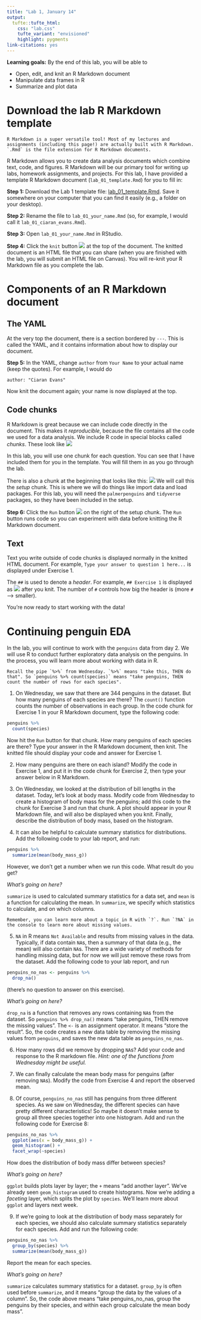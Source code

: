 ```yaml
---
title: "Lab 1, January 14"
output: 
  tufte::tufte_html:
    css: "lab.css"
    tufte_variant: "envisioned"
    highlight: pygments
link-citations: yes
---
```


**Learning goals:** By the end of this lab, you will be able to

* Open, edit, and knit an R Markdown document
* Manipulate data frames in R
* Summarize and plot data


# Download the lab R Markdown template

```marginfigure
R Markdown is a super versatile tool! Most of my lectures and assignments (including this page!) are actually built with R Markdown. `.Rmd` is the file extension for R Markdown documents.
```

R Markdown allows you to create data analysis documents which combine text, code, and figures. R Markdown will be our primary tool for writing up labs, homework assignments, and projects. For this lab, I have provided a template R Markdown document (`lab_01_template.Rmd`) for you to fill in:

**Step 1:** Download the Lab 1 template file: [lab_01_template.Rmd](https://sta112-s22.github.io/labs/lab_01_template.Rmd). Save it somewhere on your computer that you can find it easily (e.g., a folder on your desktop).

**Step 2:** Rename the file to `lab_01_your_name.Rmd` (so, for example, I would call it `lab_01_ciaran_evans.Rmd`).

**Step 3:** Open `lab_01_your_name.Rmd` in RStudio.

**Step 4:** Click the `knit` button ![](rmarkdown_knit_button.png) at the top of the document. The knitted document is an HTML file that you can share (when you are finished with the lab, you will submit an HTML file on Canvas). You will re-knit your R Markdown file as you complete the lab.

# Components of an R Markdown document

## The YAML
At the very top the document, there is a section bordered by `---`. This is called the YAML, and it contains information about how to display our document. 

**Step 5:** In the YAML, change `author` from `Your Name` to your actual name (keep the quotes). For example, I would do
```
author: "Ciaran Evans"
```
Now knit the document again; your name is now displayed at the top.

## Code chunks

R Markdown is great because we can include code directly in the document. This makes it *reproducible*, because the file contains all the code we used for a data analysis. We include R code in special blocks called *chunks*. These look like
![](rmarkdown_new_code_chunk.png)

In this lab, you will use one chunk for each question. You can see that I have included them for you in the template. You will fill them in as you go through the lab.

There is also a chunk at the beginning that looks like this:
![](rmarkdown_setup_chunk_libraries.png)
We will call this the *setup* chunk. This is where we will do things like import data and load packages. For this lab, you will need the `palmerpenguins` and `tidyverse` packages, so they have been included in the setup.

**Step 6:** Click the `Run` button ![](rmarkdown_chunk_run_button.png) on the right of the setup chunk. The `Run` button runs code so you can experiment with data before knitting the R Markdown document.

## Text

Text you write outside of code chunks is displayed normally in the knitted HTML document. For example, `Type your answer to question 1 here...` is displayed under Exercise 1.

The `##` is used to denote a *header*. For example, `## Exercise 1` is displayed as
![](exercise_1_img.png)
after you knit. The number of `#` controls how big the header is (more `#` --> smaller).

You're now ready to start working with the data! 

# Continuing penguin EDA

In the lab, you will continue to work with the `penguins` data from day 2. We will use R to conduct further exploratory data analysis on the penguins. In the process, you will learn more about working with data in R.

```marginfigure
Recall the pipe `%>%` from Wednesday. `%>%` means "take this, THEN do that". So `penguins %>% count(species)` means "take penguins, THEN count the number of rows for each species".
```

1. On Wednesday, we saw that there are 344 penguins in the dataset. But how many penguins of each species are there? The `count()` function counts the number of observations in each group. In the code chunk for Exercise 1 in your R Markdown document, type the following code:
```r
penguins %>%
  count(species)
```
Now hit the `Run` button for that chunk. How many penguins of each species are there? Type your answer in the R Markdown document, then knit. The knitted file should display your code and answer for Exercise 1.

2. How many penguins are there on each island? Modify the code in Exercise 1, and put it in the code chunk for Exercise 2, then type your answer below in R Markdown.

3. On Wednesday, we looked at the distribution of bill lengths in the dataset. Today, let's look at body mass. Modify code from Wednesday to create a histogram of body mass for the penguins; add this code to the chunk for Exercise 3 and run that chunk. A plot should appear in your R Markdown file, and will also be displayed when you knit. Finally, describe the distribution of body mass, based on the histogram.

4. It can also be helpful to calculate summary statistics for distributions. Add the following code to your lab report, and run:
```r
penguins %>%
  summarize(mean(body_mass_g))
```

However, we don't get a number when we run this code. What result do you get?

:::{.question}
*What's going on here?*

`summarize` is used to calculated summary statistics for a data set, and `mean` is a function for calculating the mean. In `summarize`, we specify which statistics to calculate, and on which columns.
:::

```marginfigure
Remember, you can learn more about a topic in R with `?`. Run `?NA` in the console to learn more about missing values.
```

5. `NA` in R means `Not Available` and results from missing values in the data. Typically, if data contain `NA`s, then a summary of that data (e.g., the mean) will also contain `NA`s. There are a wide variety of methods for handling missing data, but for now we will just remove these rows from the dataset. Add the following code to your lab report, and run
```r
penguins_no_nas <- penguins %>%
  drop_na()
```
(there's no question to answer on this exercise).

:::{.question}
*What's going on here?*

`drop_na` is a function that removes any rows containing `NA`s from the dataset. So `penguins %>% drop_na()` means "take penguins, THEN remove the missing values". The `<-` is an assignment operator. It means "store the result". So, the code creates a new data table by removing the missing values from `penguins`, and saves the new data table as `penguins_no_nas`.
:::

6. How many rows did we remove by dropping `NA`s? Add your code and response to the R markdown file. *Hint: one of the functions from Wednesday might be useful.*

7. We can finally calculate the mean body mass for penguins (after removing `NA`s). Modify the code from Exercise 4 and report the observed mean.

8. Of course, `penguins_no_nas` still has penguins from three different species. As we saw on Wednesday, the different species can have pretty different characteristics! So maybe it doesn't make sense to group all three species together into one histogram. Add and run the following code for Exercise 8:
```r
penguins_no_nas %>%
  ggplot(aes(x = body_mass_g)) +
  geom_histogram() +
  facet_wrap(~species)
```
How does the distribution of body mass differ between species?

:::{.question}
*What's going on here?*

`ggplot` builds plots layer by layer; the `+` means "add another layer". We've already seen `geom_histogram` used to create histograms. Now we're adding a *faceting* layer, which splits the plot by `species`. We'll learn more about `ggplot` and layers next week.
:::

9. If we're going to look at the distribution of body mass separately for each species, we should also calculate summary statistics separately for each species. Add and run the following code:
```r
penguins_no_nas %>%
  group_by(species) %>%
  summarize(mean(body_mass_g))
```
Report the mean for each species.

:::{.question}
*What's going on here?*

`summarize` calculates summary statistics for a dataset. `group_by` is often used before `summarize`, and it means "group the data by the values of a column". So, the code above means "take penguins_no_nas, group the penguins by their species, and within each group calculate the mean body mass".
:::
